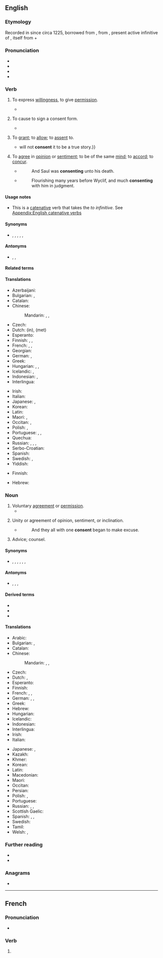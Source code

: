 ==English==
{{slim-wikipedia}}

===Etymology===
{{root|en|ine-pro|*sent-|id=feel}}
Recorded in {{inh|en|enm|-}} since circa 1225, borrowed from {{der|en|fro|consentir}}, from {{der|en|la|cōnsentīre}}, present active infinitive of {{m|la|cōnsentiō||to feel together}}, itself from {{m|la|com-||with}} + {{m|la|sentiō||to feel}}

===Pronunciation===
* {{IPA|en|/kənˈsɛnt/}}
* {{rhymes|en|ɛnt}}
* {{hyph|en|con|sent}}
* {{audio|en|en-us-consent.ogg|Audio (US)}}

===Verb===
{{en-verb}} {{tlb|en|intransitive}}

# To express [[willingness]], to give [[permission]].
#: {{ux|en|After reflecting a little bit, I've decided to '''consent'''.}}
#* {{RQ:Shakespeare Romeo and Juliet|act=V|scene=i|passage=My poverty, but not my will, '''consents'''.}}
# {{lb|en|medicine}} To cause to sign a consent form.
#* {{quote-journal|en|title=A randomized clinical trial to compare the effectiveness of canine lacebacks with reference to …|- ►maneyjournals.org [HTML]|author=T Usmani|coauthors=KD O'Brien, HV Worthington, S Derwent, et al|journal=Journal of Orthodontics|year=2002|passage=When the patient was '''consented''' to enter the study and registered, a telephone call was made to research assistant}}
# {{lb|en|obsolete}} To [[grant]]; to [[allow]]; to [[assent]] to.
#*{{RQ:Milton Divorce|passage=Interpreters {{...}} will not '''consent''' it to be a true story.}}
# To [[agree]] in [[opinion]] or [[sentiment]]; to be of the same [[mind]]; to [[accord]]; to [[concur]].
#* {{RQ:KJV|Acts|8|1}}
#*: And Saul was '''consenting''' unto his death.
#* {{RQ:Fuller Church}}
#*: Flourishing many years before Wyclif, and much '''consenting''' with him in judgment.

====Usage notes====
* This is a [[catenative]] verb that takes the ''to infinitive''. See [[Appendix:English catenative verbs]]

====Synonyms====
* {{sense|intransitive}} {{l|en|acquiesce}}, {{l|en|agree}}, {{l|en|approve}}, {{l|en|assent}}, {{l|en|concur}}, {{l|en|yes}}

====Antonyms====
* {{sense|intransitive}} {{l|en|disagree}}, {{l|en|object}}, {{l|en|oppose}}

====Related terms====
{{rootsee|en|sent|id=feel}}

====Translations====
{{trans-top|to express willingness}}
* Azerbaijani: {{t+|az|razılaşmaq}}
* Bulgarian: {{t|bg|съгласявам се}}, {{t|bg|съгласен съм}}
* Catalan: {{t+|ca|consentir}}
* Chinese:
*: Mandarin: {{t+|cmn|承諾}}, {{t+|cmn|承诺|tr=chéngnuò}}, {{t+|cmn|同意|tr=tóngyì}}
* Czech: {{t+|cs|souhlasit}}
* Dutch: {{t+|nl|toestemmen}} (in), {{t+|nl|instemmen}} (met)
* Esperanto: {{t+|eo|konsenti}}
* Finnish: {{t+|fi|hyväksyä}}, {{t+|fi|suostua}}, {{t+|fi|myöntyä}}
* French: {{t+|fr|consentir}}, {{t+|fr|approuver}}, {{t+|fr|agréer}}
* Georgian: {{t|ka|თანხმობა}}
* German: {{t+|de|zustimmen}}, {{t+|de|einwilligen}}
* Greek: {{t+|el|συναινώ}}
* Hungarian: {{t+|hu|beleegyezik}}, {{t+|hu|hozzájárul}}, {{t|hu|[[hozzájárulás|hozzájárulását]] [[ad]]ja}}
* Icelandic: {{t|is|samþykkja}}, {{t|is|fallast á}}
* Indonesian: {{t+|id|setuju}}, {{t+|id|rela}}
* Interlingua: {{t|ia|consentir}}
{{trans-mid}}
* Irish: {{t|ga|toiligh}}
* Italian: {{t+|it|consentire}}
* Japanese: {{t+|ja|承諾|tr=しょうだくする, shōdaku suru|alt=承諾する}}, {{t+|ja|同意|tr=どういする, dōi suru|alt=同意する}}
* Korean: {{t|ko|승낙하다, 동의하다}}
* Latin: {{t|la|consentiō}}
* Maori: {{t|mi|whakaae}}, {{t|mi|tatū}}
* Occitan: {{t|oc|consentir}}, {{t+|oc|assentir}}
* Polish: {{t+|pl|zgadzać się}}, {{t|pl|przyzwalać}}
* Portuguese: {{t+|pt|consentir}}, {{t+|pt|aprovar}}, {{t+|pt|deixar}}
* Quechua: {{t|qu|awñiy}}
* Russian: {{t+|ru|соглаша́ться|impf}}, {{t+|ru|согласи́ться|pf}} {{qualifier|agree}}, {{t+|ru|разреша́ть|impf}}, {{t+|ru|разреши́ть|pf}} {{qualifier|permit}}
* Serbo-Croatian: {{t+|sh|suglasnost|f}}
* Spanish: {{t+|es|consentir}}
* Swedish: {{t+|sv|samtycka}}, {{t|sv|[[ge]] [[sitt]] [[samtycke]]}}
* Yiddish: {{t|yi|באַשטיין}}
{{trans-bottom}}

{{trans-top|to cause to sign a consent}}
* Finnish: {{t|fi|[[hankkia]] [[suostumus]]}}
{{trans-mid}}
{{trans-bottom}}

{{checktrans-top}}
* Hebrew: {{t-check|he|להסכים|tr=le'haskym}}
{{trans-mid}}
{{trans-bottom}}

===Noun===
{{en-noun|~}}

# Voluntary [[agreement]] or [[permission]].
#* {{RQ:Florio Montaigne Essayes|chapter=6|book=II|passage=All men know by experience, there be some parts of our bodies which often without any '''consent''' of ours doe stirre, stand, and lye down againe.}}
# {{lb|en|obsolete}} Unity or agreement of opinion, sentiment, or inclination.
#* {{RQ:KJV|Luke|14|18}}
#*: And they all with one '''consent''' began to make excuse.
# {{lb|en|obsolete}} Advice; counsel.

====Synonyms====
* {{sense|voluntary agreement}} {{l|en|agreement}}, {{l|en|approval}}, {{l|en|assent}}, {{l|en|consensualness}}, {{l|en|permission}}, {{l|en|willingness}}, {{l|en|yes}}

====Antonyms====
* {{sense|voluntary agreement}} {{l|en|dissent}}, {{l|en|disagreement}}, {{l|en|opposition}}, {{l|en|refusal}}

====Derived terms====
* {{l|en|consenter}}
* {{l|en|consentaneous}}
* {{l|en|age of consent}}

====Translations====
{{trans-top|voluntary agreement}}
* Arabic: {{t+|ar|رِضًا}}
* Bulgarian: {{t+|bg|съгласие|n}}, {{t+|bg|разрешение|n}}
* Catalan: {{t|ca|consentiment|m}}
* Chinese:
*: Mandarin: {{t+|cmn|承諾}}, {{t+|cmn|承诺|tr=chéngnuò}}, {{t+|cmn|同意|tr=tóngyì}}
* Czech: {{t+|cs|souhlas|m}}
* Dutch: {{t+|nl|toestemming|f}}, {{t+|nl|instemming|f}}
* Esperanto: {{t|eo|konsento}}
* Finnish: {{t+|fi|suostumus}}
* French: {{t+|fr|consentement|m}}, {{t+|fr|approbation|f}}, {{t+|fr|agrément}}
* German: {{t+|de|Zustimmung|f}}, {{t+|de|Konsens|m}}, {{t+|de|Einverständnis|n}}
* Greek: {{t+|el|συναίνεση|f}}
* Hebrew: {{t|he|הסכמה|f|tr=haskama}}
* Hungarian: {{t+|hu|beleegyezés}}
* Icelandic: {{t|is|samþykki|n}}
* Indonesian: {{t+|id|setuju|alt=persetujuan}}
* Interlingua: {{t|ia|consentimento}}
* Irish: {{t|ga|deoin|f}}
* Italian: {{t+|it|consenso|m}}
{{trans-mid}}
* Japanese: {{t+|ja|承諾|tr=[[しょうだく]], shōdaku}}, {{t+|ja|同意|tr=[[どうい]], dōi}}
* Kazakh: {{t+|kk|келісім}}
* Khmer: {{t|km|ការយល់ព្រម|tr=kaa yʊəl prɔɔm}}
* Korean: {{t|ko|승낙, 동의}}
* Latin: {{t|la|consensiō|f}}
* Macedonian: {{t|mk|согласност|f}}
* Maori: {{t|mi|kupu whakaae}}
* Occitan: {{t|oc|consentiment|m}}
* Persian: {{t+|fa|رضایت|tr=rezâyat|sc=fa-Arab}}
* Polish: {{t+|pl|zgoda|f}}, {{t+|pl|pozwolenie|n}}
* Portuguese: {{t+|pt|consentimento|m}}
* Russian: {{t+|ru|разреше́ние|n}} {{qualifier|permission}}, {{t+|ru|дозволе́ние|n}} {{qualifier|permission}}, {{t+|ru|согла́сие|n}} {{qualifier|agreement}}
* Scottish Gaelic: {{t|gd|aonta|m}}
* Spanish: {{t+|es|consentimiento|m}}, {{t|es|venia}}, {{t+|es|anuencia|f}} {{qualifier|formal}}
* Swedish: {{t+|sv|samtycke|n}}
* Tamil: {{t+|ta|சம்மதம்}}
* Welsh: {{t|cy|cydsyniad|m}}, {{t|cy|caniatâd|m}}
{{trans-bottom}}

===Further reading===
* {{R:OneLook}}
* {{R:Century 1911}}

===Anagrams===
* {{anagrams|en|a=cennost|nocents}}

----

==French==

===Pronunciation===
* {{fr-IPA|consant|pos=v}}

===Verb===
{{head|fr|verb form}}

# {{inflection of|fr|consentir||3|s|pres|indc}}